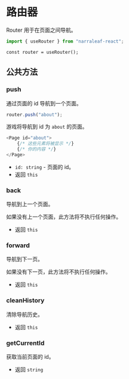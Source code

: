 # 路由器

Router 用于在页面之间导航。

```ts
import { useRouter } from "narraleaf-react";
```

```tsx
const router = useRouter();
```

## 公共方法

### push


通过页面的 id 导航到一个页面。

```ts
router.push("about");
```

游戏将导航到 id 为 `about` 的页面。

```ts
<Page id="about">
    {/* 这些元素将被显示 */}
    {/* 你的内容 */}
</Page>
```

- `id: string` - 页面的 id。
- 返回 `this`

### back

导航到上一个页面。

如果没有上一个页面，此方法将不执行任何操作。

- 返回 `this`

### forward

导航到下一页。

如果没有下一页，此方法将不执行任何操作。

- 返回 `this`

### cleanHistory

清除导航历史。

- 返回 `this`

### getCurrentId

获取当前页面的 id。

- 返回 `string`